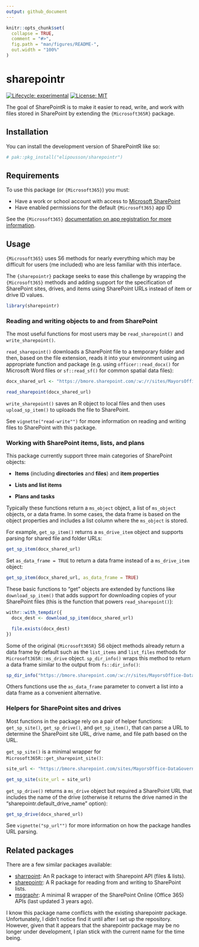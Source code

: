 ```yaml
---
output: github_document
---
```


<!-- README.md is generated from README.Rmd. Please edit that file -->

```r
knitr::opts_chunk$set(
  collapse = TRUE,
  comment = "#>",
  fig.path = "man/figures/README-",
  out.width = "100%"
)
```

# sharepointr

<!-- badges: start -->

[![Lifecycle: experimental](https://img.shields.io/badge/lifecycle-experimental-orange.svg)](https://lifecycle.r-lib.org/articles/stages.html#experimental)
[![License: MIT](https://img.shields.io/badge/License-MIT-yellow.svg)](https://opensource.org/licenses/MIT)

<!-- badges: end -->

The goal of SharePointR is to make it easier to read, write, and work with files stored in SharePoint by extending the `{Microsoft365R}` package.

## Installation

You can install the development version of SharePointR like so:

``` r
# pak::pkg_install("elipousson/sharepointr")
```

## Requirements

To use this package (or `{Microsoft365}`) you must:

-   Have a work or school account with access to [Microsoft SharePoint](https://www.microsoft.com/en-us/microsoft-365/sharepoint/collaboration)
-   Have enabled permissions for the default `{Microsoft365}` app ID

See the `{Microsoft365}` [documentation on app registration for more information](https://github.com/Azure/Microsoft365R/blob/master/inst/app_registration.md).

## Usage

`{Microsoft365}` uses S6 methods for nearly everything which may be difficult for users (me included) who are less familiar with this interface.

The `{sharepointr}` package seeks to ease this challenge by wrapping the `{Microsoft365}` methods and adding support for the specification of SharePoint sites, drives, and items using SharePoint URLs instead of item or drive ID values.

```r
library(sharepointr)
```

### Reading and writing objects to and from SharePoint

The most useful functions for most users may be `read_sharepoint()` and `write_sharepoint()`.

`read_sharepoint()` downloads a SharePoint file to a temporary folder and then, based on the file extension, reads it into your environment using an appropriate function and package (e.g. using `officer::read_docx()` for Microsoft Word files or `sf::read_sf()` for common spatial data files):

```r
docx_shared_url <- "https://bmore.sharepoint.com/:w:/r/sites/MayorsOffice-DataGovernance/Shared%20Documents/General/Baltimore%20Data%20Academy/Baltimore%20Data%20Academy%20Announcement%20Content.docx?d=w0a50d3cd74ce4a8da6d82596037f0148&csf=1&web=1&e=cBURo2"

read_sharepoint(docx_shared_url)
```

`write_sharepoint()` saves an R object to local files and then uses `upload_sp_item()` to uploads the file to SharePoint.

See `vignette("read-write"")` for more information on reading and writing files to SharePoint with this package.

### Working with SharePoint items, lists, and plans

This package currently support three main categories of SharePoint objects:

-   **Items** (including **directories** and **files**) and **item properties**

-   **Lists and list items**

-   **Plans and tasks**

Typically these functions return a `ms_object` object, a list of `ms_object` objects, or a data frame. In some cases, the data frame is based on the object properties and includes a list column where the `ms_object` is stored.

For example, `get_sp_item()` returns a `ms_drive_item` object and supports parsing for shared file and folder URLs:

```r
get_sp_item(docx_shared_url)
```

Set `as_data_frame = TRUE` to return a data frame instead of a `ms_drive_item` object:

```r
get_sp_item(docx_shared_url, as_data_frame = TRUE)
```

These basic functions to "get" objects are extended by functions like `download_sp_item()` that adds support for downloading copies of your SharePoint files (this is the function that powers `read_sharepoint()`):

```r
withr::with_tempdir({
  docx_dest <- download_sp_item(docx_shared_url)

  file.exists(docx_dest)
})
```

Some of the original `{Microsoft365R}` S6 object methods already return a data frame by default such as the `list_items` and `list_files` methods for `Microsoft365R::ms_drive` object. `sp_dir_info()` wraps this method to return a data frame similar to the output from `fs::dir_info()`:

```r
sp_dir_info("https://bmore.sharepoint.com/:w:/r/sites/MayorsOffice-DataGovernance/Shared%20Documents/General/Baltimore%20Data%20Academy")
```

Others functions use the `as_data_frame` parameter to convert a list into a data frame as a convenient alternative.

### Helpers for SharePoint sites and drives

Most functions in the package rely on a pair of helper functions: `get_sp_site()`, `get_sp_drive()`, and `get_sp_item()`, that can parse a URL to determine the SharePoint site URL, drive name, and file path based on the URL.

`get_sp_site()` is a minimal wrapper for `Microsoft365R::get_sharepoint_site()`:

```r
site_url <- "https://bmore.sharepoint.com/sites/MayorsOffice-DataGovernance"

get_sp_site(site_url = site_url)
```

`get_sp_drive()` returns a `ms_drive` object but required a SharePoint URL that includes the name of the drive (otherwise it returns the drive named in the "sharepointr.default_drive_name" option):

```r
get_sp_drive(docx_shared_url)
```

See `vignette("sp_url"")` for more information on how the package handles URL parsing.

## Related packages

There are a few similar packages available:

-   [sharrpoint](https://gitlab.com/tolmay/sharrpoint): An R package to interact with Sharepoint API (files & lists).
-   [sharepointr](https://github.com/LukasK13/sharepointr): A R package for reading from and writing to SharePoint lists.
-   [msgraphr](https://github.com/davidski/msgraphr): A minimal R wrapper of the SharePoint Online (Office 365) APIs (last updated 3 years ago).

I know this package name conflicts with the existing sharepointr package. Unfortunately, I didn't notice find it until after I set up the repository. However, given that it appears that the sharepointr package may be no longer under development, I plan stick with the current name for the time being.
